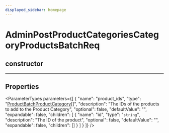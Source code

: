 ```yaml
---
displayed_sidebar: homepage
---
```



# AdminPostProductCategoriesCategoryProductsBatchReq

## constructor

___

## Properties

<ParameterTypes parameters={[
  {
    "name": "product_ids",
    "type": "[ProductBatchProductCategory](medusa.ProductBatchProductCategory.mdx)[]",
    "description": "The IDs of the products to add to the Product Category",
    "optional": false,
    "defaultValue": "",
    "expandable": false,
    "children": [
      {
        "name": "id",
        "type": "`string`",
        "description": "The ID of the product",
        "optional": false,
        "defaultValue": "",
        "expandable": false,
        "children": []
      }
    ]
  }
]} />
